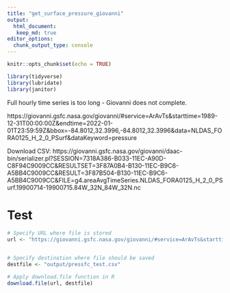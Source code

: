```yaml
---
title: "get_surface_pressure_giovanni"
output: 
  html_document:
   keep_md: true
editor_options: 
  chunk_output_type: console
---
```


```r
knitr::opts_chunk$set(echo = TRUE)

library(tidyverse)
library(lubridate)
library(janitor)

```


Full hourly time series is too long - Giovanni does not complete.



https://giovanni.gsfc.nasa.gov/giovanni/#service=ArAvTs&starttime=1989-12-31T00:00:00Z&endtime=2022-01-01T23:59:59Z&bbox=-84.8012,32.3996,-84.8012,32.3996&data=NLDAS_FORA0125_H_2_0_PSurf&dataKeyword=pressure


Download CSV: https://giovanni.gsfc.nasa.gov/giovanni/daac-bin/serializer.pl?SESSION=7318A386-B033-11EC-A90D-C8F94C9009CC&RESULTSET=3F87A0B4-B130-11EC-B9C6-A5BB4C9009CC&RESULT=3F87B504-B130-11EC-B9C6-A5BB4C9009CC&FILE=g4.areaAvgTimeSeries.NLDAS_FORA0125_H_2_0_PSurf.19900714-19900715.84W_32N_84W_32N.nc




# Test
```r
# Specify URL where file is stored
url <- "https://giovanni.gsfc.nasa.gov/giovanni/#service=ArAvTs&starttime=2000-07-01T00:00:00Z&endtime=2007-07-02T23:59:59Z&bbox=-84.8012,32.3996,-84.8012,32.3996&data=NLDAS_FORA0125_H_2_0_PSurf&dataKeyword=pressure"


# Specify destination where file should be saved
destfile <- "output/pressfc_test.csv"

# Apply download.file function in R
download.file(url, destfile)

```

